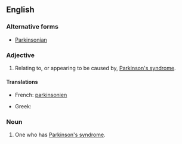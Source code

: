 ==English==

===Alternative forms===
* [[Parkinsonian]]

===Adjective===
{{en-adj|more}}

# {{context|neurology|disease}} Relating to, or appearing to be caused by, [[Parkinson's syndrome]].

====Translations====
{{trans-top}}
* French: [[parkinsonien]]
{{trans-mid}}
* Greek: {{t-|el|παρκινσονικός|m|tr=parkinsonikós|sc=Grek}}
{{trans-bottom}}

===Noun===
{{en-noun}}

# {{context|neurology|disease}} One who has [[Parkinson's syndrome]].